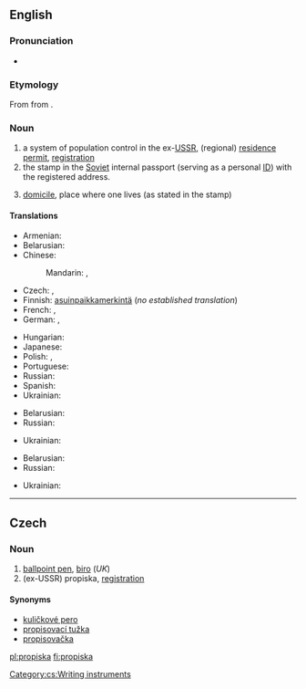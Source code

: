 ==English==
{{wikipedia}}
{{wikipedia|Passport system in the Soviet Union}}

===Pronunciation===
* {{IPA|/prəˈpɪskə/}}

===Etymology===
From {{etyl|ru}} {{term|прописка||tr=propíska|lang=ru|sc=Cyrl}} from {{term|прописывать||tr=propísyvat'|write into|lang=ru|sc=Cyrl}}.

===Noun===
{{en-noun|-}}

# a system of population control in the ex-[[USSR]], (regional) [[residence permit]], [[registration]]
# the stamp in the [[Soviet]] internal passport (serving as a personal [[ID]]) with the registered address.
# {{by extension}} [[domicile]], place where one lives (as stated in the stamp)

====Translations====
{{trans-top|mandatory registration in ex-USSR}}
* Armenian: {{t|hy|գրանցում|tr=granc’um|sc=Armn}}
* Belarusian: {{t|be|прапіска|f|tr=prapíska|sc=Cyrl}}
* Chinese:
*: Mandarin: {{t|zh|居民許可證|sc=Hani}}, {{t|zh|居民许可证|tr=jūmín xǔkě zhèng|sc=Hani}}
* Czech: {{t|cs|registrace|f}}, {{t|cs|propiska|f}}
* Finnish: [[asuinpaikka]][[merkintä]] (''no established translation'')
* French: {{t|fr|propiska|f}}, {{t|fr|enregistrement|m}}
* German: {{t|de|Propiska|f}}, {{t|de|Anmeldung}}
{{trans-mid}}
* Hungarian: {{t|hu|propiszka}}
* Japanese: {{t|ja|プロピスカ|tr=puropisuka|sc=Jpan}}
* Polish: {{t|pl|zameldowanie|n}}, {{t|pl|propiska|f}}
* Portuguese: {{t|pt|propiska|f}}
* Russian: {{t|ru|прописка|f|tr=propíska|sc=Cyrl}}
* Spanish: {{t|es|propiska|f}}
* Ukrainian: {{t|uk|прописка|f|tr=propýska|sc=Cyrl}}
{{trans-bottom}}

{{trans-top|stamp}}
* Belarusian: {{t|be|прапіска|f|tr=prapíska|sc=Cyrl}}
* Russian: {{t|ru|прописка|f|tr=propíska|sc=Cyrl}}
{{trans-mid}}
* Ukrainian: {{t|uk|прописка|f|tr=propýska|sc=Cyrl}}
{{trans-bottom}}

{{trans-top|domicile}}
* Belarusian: {{t|be|прапіска|f|tr=prapíska|sc=Cyrl}}
* Russian: {{t|ru|прописка|f|tr=propíska|sc=Cyrl}}
{{trans-mid}}
* Ukrainian: {{t|uk|прописка|f|tr=propýska|sc=Cyrl}}
{{trans-bottom}}

----

==Czech==

===Noun===
{{cs-noun|g=f}}

# [[ballpoint pen]], [[biro]] (''UK'')
# (ex-USSR) propiska, [[registration]]

====Synonyms====
* [[kuličkové pero]] {{n}}
* [[propisovací tužka]] {{f}} {{i|rare}}
* [[propisovačka]] {{f}} {{i|rare}}

[[Category:cs:Writing instruments]]

[[pl:propiska]]
[[fi:propiska]]